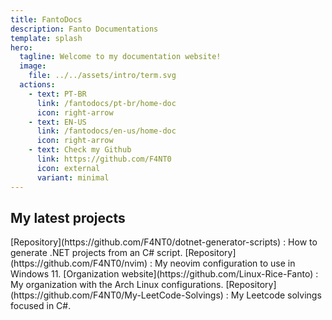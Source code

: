 ```yaml
---
title: FantoDocs
description: Fanto Documentations
template: splash
hero:
  tagline: Welcome to my documentation website!
  image:
    file: ../../assets/intro/term.svg
  actions:
    - text: PT-BR
      link: /fantodocs/pt-br/home-doc
      icon: right-arrow
    - text: EN-US
      link: /fantodocs/en-us/home-doc
      icon: right-arrow
    - text: Check my Github
      link: https://github.com/F4NT0
      icon: external
      variant: minimal
---
```



## My latest projects

<CardGrid>
	<Card title=".NET generator scripts" icon="github">
		[Repository](https://github.com/F4NT0/dotnet-generator-scripts) : How to generate .NET projects from an C# script.
	</Card>
	<Card title="Neovim IDE configuration" icon="github">
		[Repository](https://github.com/F4NT0/nvim) : My neovim configuration to use in Windows 11.
	</Card>
	<Card title="Linux Rice configurations" icon="github">
		[Organization website](https://github.com/Linux-Rice-Fanto) : My organization with the Arch Linux configurations.
	</Card>
	<Card title="My Leetcode solvings in C#" icon="github">
		[Repository](https://github.com/F4NT0/My-LeetCode-Solvings) : My Leetcode solvings focused in C#.
	</Card>
</CardGrid>
